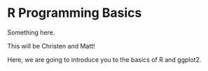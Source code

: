 # R Programming Basics {#rbasics}

Something here.

This will be Christen and Matt!

Here, we are going to introduce you to the basics of R and ggplot2.
